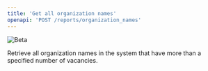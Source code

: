 ```yaml
---
title: 'Get all organization names'
openapi: 'POST /reports/organization_names'
---
```


![Beta](https://img.shields.io/badge/-Experimental-orange)

Retrieve all organization names in the system that have more than a specified number of vacancies.


